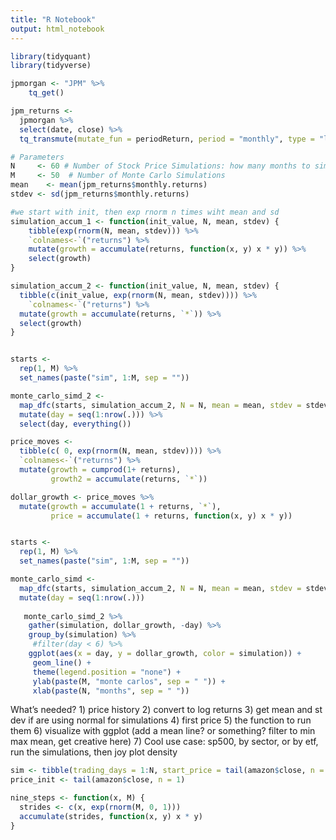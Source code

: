 ```yaml
---
title: "R Notebook"
output: html_notebook
---
```



```r
library(tidyquant)
library(tidyverse)

jpmorgan <- "JPM" %>% 
    tq_get()

jpm_returns <- 
  jpmorgan %>%
  select(date, close) %>% 
  tq_transmute(mutate_fun = periodReturn, period = "monthly", type = "log")

# Parameters
N     <- 60 # Number of Stock Price Simulations: how many months to simulate? 60 is five years
M     <- 50  # Number of Monte Carlo Simulations   
mean    <- mean(jpm_returns$monthly.returns)
stdev <- sd(jpm_returns$monthly.returns)

#we start with init, then exp rnorm n times wiht mean and sd
simulation_accum_1 <- function(init_value, N, mean, stdev) {
    tibble(exp(rnorm(N, mean, stdev))) %>% 
    `colnames<-`("returns") %>%
    mutate(growth = accumulate(returns, function(x, y) x * y)) %>% 
    select(growth)
}

simulation_accum_2 <- function(init_value, N, mean, stdev) {
  tibble(c(init_value, exp(rnorm(N, mean, stdev)))) %>% 
    `colnames<-`("returns") %>%
  mutate(growth = accumulate(returns, `*`)) %>% 
  select(growth)
}


starts <- 
  rep(1, M) %>%
  set_names(paste("sim", 1:M, sep = ""))

monte_carlo_simd_2 <- 
  map_dfc(starts, simulation_accum_2, N = N, mean = mean, stdev = stdev) %>% 
  mutate(day = seq(1:nrow(.))) %>% 
  select(day, everything())

price_moves <- 
  tibble(c( 0, exp(rnorm(N, mean, stdev)))) %>% 
  `colnames<-`("returns") %>% 
  mutate(growth = cumprod(1+ returns),
         growth2 = accumulate(returns, `*`))

dollar_growth <- price_moves %>% 
  mutate(growth = accumulate(1 + returns, `*`),
         price = accumulate(1 + returns, function(x, y) x * y))


starts <- 
  rep(1, M) %>%
  set_names(paste("sim", 1:M, sep = ""))

monte_carlo_simd <- 
  map_dfc(starts, simulation_accum_2, N = N, mean = mean, stdev = stdev) %>% 
  mutate(day = seq(1:nrow(.)))
   
   monte_carlo_simd_2 %>% 
    gather(simulation, dollar_growth, -day) %>% 
    group_by(simulation) %>%
     #filter(day < 6) %>% 
    ggplot(aes(x = day, y = dollar_growth, color = simulation)) + 
     geom_line() + 
     theme(legend.position = "none") +
     ylab(paste(M, "monte carlos", sep = " ")) + 
     xlab(paste(N, "months", sep = " ")) 

```
What's needed? 
1) price history
2) convert to log returns
3) get mean and st dev if are using normal for simulations
4) first price
5) the function to run them
6) visualize with ggplot (add a mean line? or something? filter to min max mean, get creative here)
7) Cool use case: 
sp500, by sector, or by etf, run the simulations, then joy plot density

```r

sim <- tibble(trading_days = 1:N, start_price = tail(amazon$close, n = 1))
price_init <- tail(amazon$close, n = 1)

nine_steps <- function(x, M) {
  strides <- c(x, exp(rnorm(M, 0, 1)))
  accumulate(strides, function(x, y) x * y)
}
```

